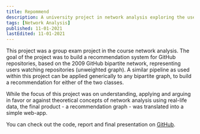 ```yaml
---
title: Repommend
description: A university project in network analysis exploring the use of bipartite networks to built recommendation systems
tags: [Network Analysis]
published: 11-01-2021
lastEdited: 11-01-2021
---
```


This project was a group exam project in the course network analysis. The goal of the project was to build a recommendation system for GitHub
repositories, based on the 2009 GitHub bipartite network, representing users watching repositories (unweighted graph). A similar pipeline as used
within this project can be applied generically to any bipartite graph, to build a recommendation for either of the two classes.

While the focus of this project was on understanding, applying and arguing in favor or against theoretical concepts of network analysis using
real-life data, the final product - a recommendation graph - was translated into a simple web-app.

You can check out the code, report and final presentation on [GitHub](https://github.com/jonas-mika/github-repository-recommendation-system).
